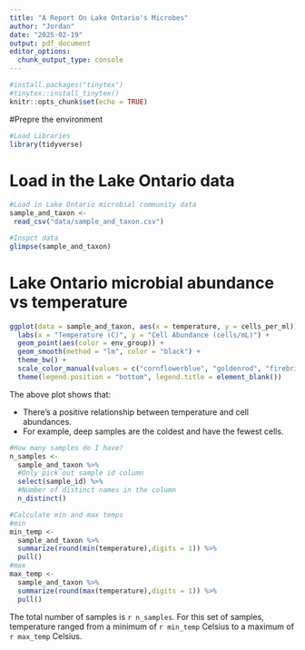 ```yaml
---
title: "A Report On Lake Ontario's Microbes"
author: "Jordan"
date: "2025-02-19"
output: pdf_document
editor_options: 
  chunk_output_type: console
---
```


```r
#install.packages("tinytex")
#tinytex::install_tinytex()
knitr::opts_chunk$set(echo = TRUE)
```

#Prepre the environment

```r
#Load Libraries 
library(tidyverse)
```

# Load in the Lake Ontario data

```r
#Load in Lake Ontario microbial community data
sample_and_taxon <-
 read_csv("data/sample_and_taxon.csv")

#Inspct data
glimpse(sample_and_taxon)
```

# Lake Ontario microbial abundance vs temperature

```r
ggplot(data = sample_and_taxon, aes(x = temperature, y = cells_per_ml))+
  labs(x = "Temperature (C)", y = "Cell Abundance (cells/mL)") +
  geom_point(aes(color = env_group)) +
  geom_smooth(method = "lm", color = "black") +
  theme_bw() +
  scale_color_manual(values = c("cornflowerblue", "goldenrod", "firebrick")) +
  theme(legend.position = "bottom", legend.title = element_blank())
```

The above plot shows that:

- There's a positive relationship between temperature and cell abundances.
- For example, deep samples are the coldest and have the fewest cells.

```r
#How many samples do I have?
n_samples <-
  sample_and_taxon %>%
  #Only pick out sample id column
  select(sample_id) %>%
  #Number of distinct names in the column
  n_distinct()

#Calculate min and max temps
#min
min_temp <-
  sample_and_taxon %>%
  summarize(round(min(temperature),digits = 1)) %>%
  pull()
#max
max_temp <-
  sample_and_taxon %>%
  summarize(round(max(temperature),digits = 1)) %>%
  pull()
```

The total number of samples is `r n_samples`. For this set of samples, temperature ranged from a minimum of `r min_temp` Celsius to a maximum of `r max_temp` Celsius.
